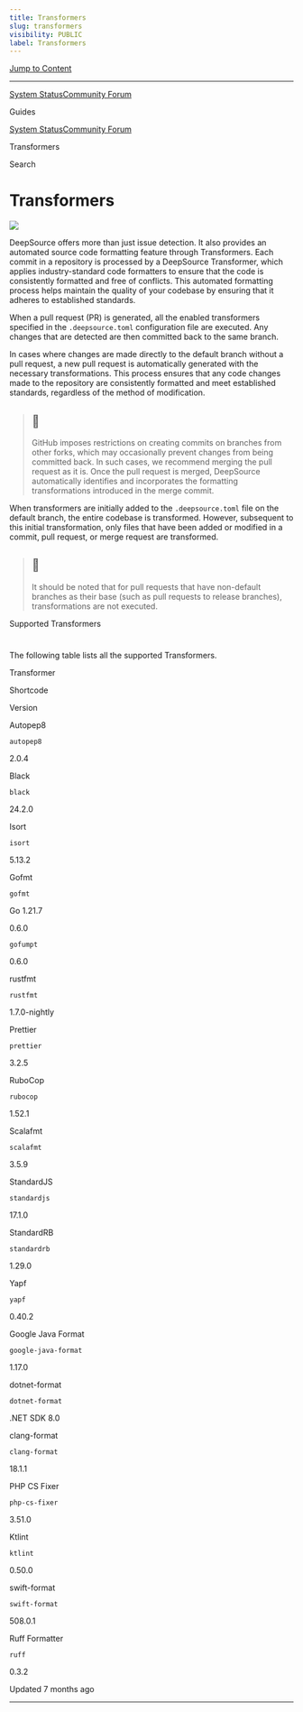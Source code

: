 ```yaml
---
title: Transformers
slug: transformers
visibility: PUBLIC
label: Transformers
---
```


[Jump to Content](#content)

---

[System Status](https://deepsourcestatus.com/)[Community Forum](https://discuss.deepsource.com/)

Guides

[System Status](https://deepsourcestatus.com/)[Community Forum](https://discuss.deepsource.com/)

Transformers

Search

# Transformers

![](https://files.readme.io/b2fb171-small-Transformers.png)

DeepSource offers more than just issue detection. It also provides an automated source code formatting feature through Transformers. Each commit in a repository is processed by a DeepSource Transformer, which applies industry-standard code formatters to ensure that the code is consistently formatted and free of conflicts. This automated formatting process helps maintain the quality of your codebase by ensuring that it adheres to established standards.

When a pull request (PR) is generated, all the enabled transformers specified in the `.deepsource.toml` configuration file are executed. Any changes that are detected are then committed back to the same branch.

In cases where changes are made directly to the default branch without a pull request, a new pull request is automatically generated with the necessary transformations. This process ensures that any code changes made to the repository are consistently formatted and meet established standards, regardless of the method of modification.

> ## 📘
>
> GitHub imposes restrictions on creating commits on branches from other forks, which may occasionally prevent changes from being committed back. In such cases, we recommend merging the pull request as it is. Once the pull request is merged, DeepSource automatically identifies and incorporates the formatting transformations introduced in the merge commit.

When transformers are initially added to the `.deepsource.toml` file on the default branch, the entire codebase is transformed. However, subsequent to this initial transformation, only files that have been added or modified in a commit, pull request, or merge request are transformed.

> ## 📘
>
> It should be noted that for pull requests that have non-default branches as their base (such as pull requests to release branches), transformations are not executed.

Supported Transformers

# [](#supported-transformers)

The following table lists all the supported Transformers.

Transformer

Shortcode

Version

Autopep8

`autopep8`

2.0.4

Black

`black`

24.2.0

Isort

`isort`

5.13.2

Gofmt

`gofmt`

Go 1.21.7

0.6.0

`gofumpt`

0.6.0

rustfmt

`rustfmt`

1.7.0-nightly

Prettier

`prettier`

3.2.5

RuboCop

`rubocop`

1.52.1

Scalafmt

`scalafmt`

3.5.9

StandardJS

`standardjs`

17.1.0

StandardRB

`standardrb`

1.29.0

Yapf

`yapf`

0.40.2

Google Java Format

`google-java-format`

1.17.0

dotnet-format

`dotnet-format`

.NET SDK 8.0

clang-format

`clang-format`

18.1.1

PHP CS Fixer

`php-cs-fixer`

3.51.0

Ktlint

`ktlint`

0.50.0

swift-format

`swift-format`

508.0.1

Ruff Formatter

`ruff`

0.3.2

Updated 7 months ago

---
